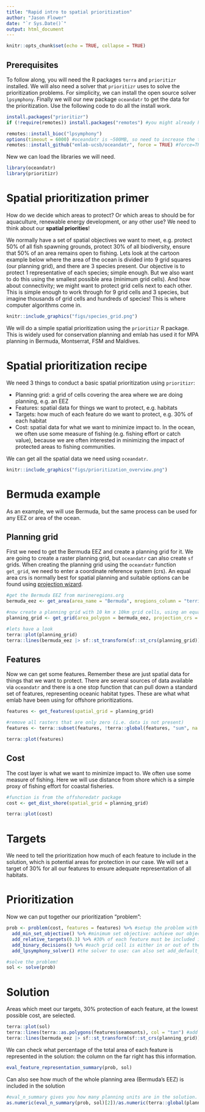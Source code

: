 ```yaml
---
title: "Rapid intro to spatial prioritization"
author: "Jason Flower"
date: "`r Sys.Date()`"
output: html_document
---
```


```r
knitr::opts_chunk$set(echo = TRUE, collapse = TRUE)
```

## Prerequisites

To follow along, you will need the R packages `terra` and `prioritizr` installed. We will also need a solver that `prioritizr` uses to solve the prioritization problems. For simplicity, we can install the open source solver `lpsymphony`. Finally we will our new package `oceandatr` to get the data for the prioritization. Use the following code to do all the install work.

```r
install.packages("prioritizr")
if (!require(remotes)) install.packages("remotes") #you might already have this: for installing from Github and Bioconductor

remotes::install_bioc("lpsymphony")
options(timeout = 6000) #oceandatr is ~500MB, so need to increase the timeout
remotes::install_github("emlab-ucsb/oceandatr", force = TRUE) #force=TRUE ensures we get the most recent version on Github
```

New we can load the libraries we will need.

```r
library(oceandatr)
library(prioritizr)
```

# Spatial prioritization primer

How do we decide which areas to protect? Or which areas to should be for aquaculture, renewable energy development, or any other use? We need to think about our **spatial priorities**! 

We normally have a set of spatial objectives we want to meet, e.g. protect 50% of all fish spawning grounds, protect 30% of all biodiversity, ensure that 50% of an area remains open to fishing. Lets look at the cartoon example below where the area of the ocean is divided into 9 grid squares (our planning grid), and there are 3 species present. Our objective is to protect 1 representative of each species; simple enough. But we also want to do this using the smallest possible area (minimum grid cells). And how about connectivity; we might want to protect grid cells next to each other. This is simple enough to work through for 9 grid cells and 3 species, but imagine thousands of grid cells and hundreds of species! This is where computer algorithms come in.

```r
knitr::include_graphics("figs/species_grid.png")
```

We will do a simple spatial prioritization using the `prioritizr` R package. This is widely used for conservation planning and emlab has used it for MPA planning in Bermuda, Montserrat, FSM and Maldives.

# Spatial prioritization recipe

We need 3 things to conduct a basic spatial prioritization using `prioritizr`:

- Planning grid: a grid of cells covering the area where we are doing planning, e.g. an EEZ
- Features: spatial data for things we want to protect, e.g. habitats
- Targets: how much of each feature do we want to protect, e.g. 30% of each habitat
- Cost: spatial data for what we want to minimize impact to. In the ocean, we often use some measure of fishing (e.g. fishing effort or catch value), because we are often interested in minimizing the impact of protected areas to fishing communities.

We can get all the spatial data we need using `oceandatr`.

```r
knitr::include_graphics("figs/prioritization_overview.png")
```

# Bermuda example

As an example, we will use Bermuda, but the same process can be used for any EEZ or area of the ocean.

## Planning grid

First we need to get the Bermuda EEZ and create a planning grid for it. We are going to create a raster planning grid, but `oceandatr` can also create `sf` grids. When creating the planning grid using the `oceandatr` function `get_grid`, we need to enter a coordinate reference system (crs). An equal area crs is normally best for spatial planning and suitable options can be found using [projection wizard](https://projectionwizard.org).

```r
#get the Bermuda EEZ from marineregions.org
bermuda_eez <- get_area(area_name = "Bermuda", mregions_column = "territory1")

#now create a planning grid with 10 km x 10km grid cells, using an equal area crs
planning_grid <- get_grid(area_polygon = bermuda_eez, projection_crs = "+proj=laea +lon_0=-64.8108333 +lat_0=32.3571917 +datum=WGS84 +units=m +no_defs", resolution = 10000)

#lets have a look
terra::plot(planning_grid)
terra::lines(bermuda_eez |> sf::st_transform(sf::st_crs(planning_grid))) #for plotting the outline of the EEZ
```

## Features

Now we can get some features. Remember these are just spatial data for things that we want to protect. There are several sources of data available via `oceandatr` and there is a one stop function that can pull down a standard set of features, representing oceanic habitat types. These are what what emlab have been using for offshore prioritizations.

```r
features <- get_features(spatial_grid = planning_grid) 

#remove all rasters that are only zero (i.e. data is not present)
features <- terra::subset(features, !terra::global(features, "sum", na.rm=TRUE) == 0)

terra::plot(features)
```

## Cost

The cost layer is what we want to minimize impact to. We often use some measure of fishing. Here we will use distance from shore which is a simple proxy of fishing effort for coastal fisheries.

```r
#function is from the offshoredatr package
cost <- get_dist_shore(spatial_grid = planning_grid)

terra::plot(cost)
```

# Targets 

We need to tell the prioritization how much of each feature to include in the solution, which is potential areas for protection in our case. We will set a target of 30% for all our features to ensure adequate representation of all habitats.

# Prioritization

Now we can put together our prioritization "problem":

```r
prob <- problem(cost, features = features) %>% #setup the problem with cost and features
  add_min_set_objective() %>% #minimum set objective: achieve our objectives at minimum cost
  add_relative_targets(0.3) %>% #30% of each feature must be included in the solution
  add_binary_decisions() %>% #each grid cell is either in or out of the solution
  add_lpsymphony_solver() #the solver to use: can also set add_default_solver() to use the best available on your computer

#solve the problem!
sol <- solve(prob)
```

# Solution

Areas which meet our targets, 30% protection of each feature, at the lowest possible cost, are selected.

```r
terra::plot(sol)
terra::lines(terra::as.polygons(features$seamounts), col = "tan") #add outline of seamounts
terra::lines(bermuda_eez |> sf::st_transform(sf::st_crs(planning_grid))) #and the EEZ
```

We can check what percentage of the total area of each feature is represented in the solution: the column on the far right has this information.

```r
eval_feature_representation_summary(prob, sol)
```

Can also see how much of the whole planning area (Bermuda's EEZ) is included in the solution

```r
#eval_n_summary gives you how many planning units are in the solution. We can then divide this by the total number of planning units
as.numeric(eval_n_summary(prob, sol)[2])/as.numeric(terra::global(planning_grid, "sum", na.rm = TRUE)[1])
```

